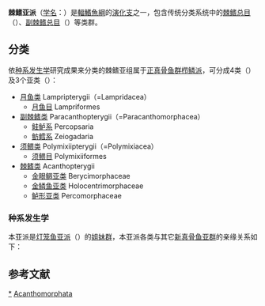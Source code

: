 {{Automatic taxobox
| fossil range = {{fossil_range|100|0|earliest=Cretaceous|latest=Recent|[[白垩纪|白垩纪]]至今}}
| image = Labidesthes sicculus.jpg
| image caption =[[溪银汉鱼|溪银汉鱼]] ''Labidesthes sicculus''
| image2 =Alaska Pollock (Gadus chalcogrammus) - GRB.jpg
| image2 caption =[[黄线狭鳕|黄线狭鳕]] ''Gadus chalcogrammus''
| display parents=8
| taxon= Acanthomorphata
| subdivision ranks=类{{r|deepfin}}
| subdivision=
*[[月鱼类|月鱼类]] Lampripterygii 
*[[副棘鳍类|副棘鳍类]] Paracanthopterygii
*[[须鳂类|须鳂类]] Polymixiipterygii
*[[棘鳍类|棘鳍类]] Acanthopterygii
| synonyms=*Acanthomorpha
}}

'''棘鳍亚派'''（[[学名|学名]]：{{lang|la|Acanthomorphata}}）是[[輻鰭魚綱|輻鰭魚綱]]的[[演化支|演化支]]之一{{r|deepfin|deepfin3|PLoS}}，包含传统分类系统中的[[棘鳍总目|棘鳍总目]]（{{lang|la|Acanthopterygii}}）、[[副棘鳍总目|副棘鳍总目]]（{{lang|la|Paracanthopterygii}}）等类群。

==分类==
依[[种系发生学|种系发生学]]研究成果来分类的棘鳍亚组属于[[正真骨鱼群|正真骨鱼群]][[栉鳞派|栉鳞派]]，可分成4类（{{lang|en|division}}）及3个亚类（{{lang|en|subdivision}}）：
*[[月鱼类|月鱼类]] Lampripterygii（=Lampridacea）
**[[月鱼目|月鱼目]] Lampriformes
*[[副棘鳍类|副棘鳍类]] Paracanthopterygii（=Paracanthomorphacea）
**[[鲑鲈系|鲑鲈系]] Percopsaria
**[[鲂鳕系|鲂鳕系]] Zeiogadaria
*[[须鳂类|须鳂类]] Polymixiipterygii（=Polymixiacea）
**[[须鳂目|须鳂目]] Polymixiiformes
*[[棘鳍类|棘鳍类]] Acanthopterygii
**[[金眼鲷亚类|金眼鲷亚类]] Berycimorphaceae
**[[金鳞鱼亚类|金鳞鱼亚类]] Holocentrimorphaceae
**[[鲈形亚类|鲈形亚类]] Percomorphaceae

===种系发生学===
本亚派是[[灯笼鱼亚派|灯笼鱼亚派]]（{{lang|la|Myctophata}}）的[[姐妹群|姐妹群]]，本亚派各类与其它[[新真骨鱼亚群|新真骨鱼亚群]]的亲缘关系如下{{r|deepfin}}：
{{新真骨鱼亚群支序分类法}}

==参考文献==
{{reflist|refs=
<ref name="deepfin3">Betancur-R, R., E. Wiley, N. Bailly, M. Miya, G. Lecointre, and G. Ortí. 2014. ''Phylogenetic Classification of Bony Fishes'' --Version 3 ({{cite web |url=http://www.deepfin.org/Classification_v3.htm |title=存档副本 |accessdate=2015-08-09 |deadurl=yes |archiveurl=https://web.archive.org/web/20150814062251/http://deepfin.org/Classification_v3.htm |archivedate=2015-08-14 }}). </ref>
<ref name="deepfin">{{cite journal |last1=Betancur-R |first1=Ricardo |last2=Wiley |first2=Edward O. |last3=Arratia |first3=Gloria |last4=Acero |first4=Arturo |last5=Bailly |first5=Nicolas |last6=Miya |first6=Masaki |last7=Lecointre |first7=Guillaume |last8=Ortí |first8=Guillermo |title=Phylogenetic classification of bony fishes |journal=''BMC Evolutionary Biology'' |date=2017-07-06 |volume=17 |issue=1 |pages=162 |doi=10.1186/s12862-017-0958-3 |url=https://bmcevolbiol.biomedcentral.com/articles/10.1186/s12862-017-0958-3 |issn=1471-2148 |author= |access-date=2019-01-05 |archive-url=https://web.archive.org/web/20190322032046/https://bmcevolbiol.biomedcentral.com/articles/10.1186/s12862-017-0958-3 |archive-date=2019-03-22 |dead-url=yes }}</ref>
<ref name="PLoS">Betancur-R., R., R.E. Broughton, E.O. Wiley, K. Carpenter, J.A. Lopez, C. Li, N.I. Holcroft, D. Arcila, M. Sanciangco, J. Cureton, F. Zhang, T. Buser, M. Campbell, T. Rowley, J.A. Ballesteros, G. Lu, T. Grande, G. Arratia & G. Ortí. 2013. ''The tree of life and a new classification of bony fishes''. [http://currents.plos.org/treeoflife/article/the-tree-of-life-and-a-new-classification-of-bony-fishes/ PLoS Currents Tree of Life] {{Wayback|url=http://currents.plos.org/treeoflife/article/the-tree-of-life-and-a-new-classification-of-bony-fishes/ |date=20201111231223 }}. 2013 Apr 18.</ref>
}}
{{wikispecies|Acanthomorphata}}
{{輻鰭魚|E.}}
{{Taxonbar}}

[[Category:棘鳍亚派|*]]
[[Category:栉鳞派|Acanthomorphata]]